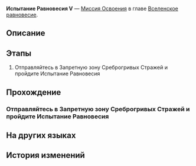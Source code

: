 {{Дополнить|Диалоги.}}
{{Миссия Инфобокс
|id              = 4020105
|Название        = 
|Изображение     = Миссия Освоения Испытание Равновесия V.png
|Тип             = Миссия Освоения
|События         = 
|Глава           = Вселенское равновесие
|Условия         = 
* Достигните [[Уровень Освоения|Уровня Освоения]] 60
* Достигните [[Уровень Освоения|Уровня Освоения]] 60
|Персонажи       = Первопроходец
|СтартЛокация    = Запретная зона Среброгривых Стражей
|Мир             = Ярило-VI
|Локации         = Запретная зона Среброгривых Стражей
|Предыдущая      = 
|Следующая       = 
|Награды         = Звёздный пропуск*3; Путеводитель путешественника*20; Очищенный эфир*18; Кредиты*70 000
}}
'''Испытание Равновесия V''' — [[Миссия Освоения]] в главе [[Вселенское равновесие]].

==Описание==
{{Описание|Вы завершили пятое испытание Равновесия, укрепив равновесие между собой и вселенной.}}

==Этапы==
# Отправляйтесь в Запретную зону Среброгривых Стражей и пройдите Испытание Равновесия

==Прохождение==
{{Дополнить}}

===Отправляйтесь в Запретную зону Среброгривых Стражей и пройдите Испытание Равновесия===
{{Описание миссии|локация=Запретная зона Среброгривых Стражей|Арбитр снова здесь. Вы уже хорошо осведомлены о содержании, формате, плюсах и минусах, не так ли? Тогда идите. Ради Равновесия...}}
{{Диалог Начало}}
{{Диалог Конец}}

==На других языках==
{{На других языках
|en   = Trial of Equilibrium: Part Five
|zhs  = 「均衡」的试炼•伍
|zht  = 「均衡」的試煉•伍
|ja   = 「均衡」の試練・伍
|ko   = 「균형」의 시련•5
|es   = Prueba del Equilibrio (V)
|fr   = Épreuve de l'Équilibre &mdash; Cinquième&nbsp;partie
|ru   = Испытание Равновесия V
|th   = บททดสอบแห่งความสมดุล - 5
|vi   = Rèn Luyện Cân Bằng-5
|de   = Prüfung der Balance&nbsp;– Fünf
|id   = Ujian "Equilibrium" (V)
|pt   = Prova do Equilíbrio: Parte Cinco
}}

==История изменений==
{{История изменений|2.7}}
